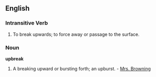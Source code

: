 ==English==

===Intransitive Verb===
{{en-verb}}

# To break upwards; to force away or passage to the surface.

===Noun===
'''upbreak'''

# A breaking upward or bursting forth; an upburst. - [[Mrs. Browning]]